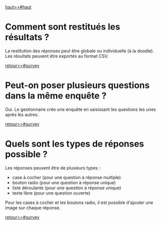 [[haut>>#haut]]

= Comment sont restitués les résultats ? =

La restitution des réponses peut être globale ou individuelle (à la doodle). Les résultats peuvent être exportés au format CSV.

[[retour>>#survey]]

= Peut-on poser plusieurs questions dans la même enquête ? =

Oui. Le gestionnaire crée une enquête en saisissant les questions les unes après les autres.

[[retour>>#survey]]

= Quels sont les types de réponses possible ? =

Les réponses peuvent être de plusieurs types :
* case à cocher (pour une question à réponse multiple)
* bouton radio (pour une question à réponse unique)
* liste déroulante (pour une question à réponse unique)
* texte libre (pour une question ouverte)
Pour les cases à cocher et les boutons radio, il est possible d'ajouter une image sur chaque réponse.

[[retour>>#survey]]



